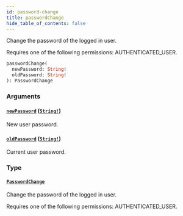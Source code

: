 ```yaml
---
id: password-change
title: passwordChange
hide_table_of_contents: false
---
```


Change the password of the logged in user.

Requires one of the following permissions: AUTHENTICATED_USER.

```graphql
passwordChange(
  newPassword: String!
  oldPassword: String!
): PasswordChange
```

### Arguments

#### [`newPassword`](#) ([`String!`](../../../developer/api-reference/scalars/string))

New user password.

#### [`oldPassword`](#) ([`String!`](../../../developer/api-reference/scalars/string))

Current user password.

### Type

#### [`PasswordChange`](../../../developer/api-reference/objects/password-change)

Change the password of the logged in user.

Requires one of the following permissions: AUTHENTICATED_USER.
